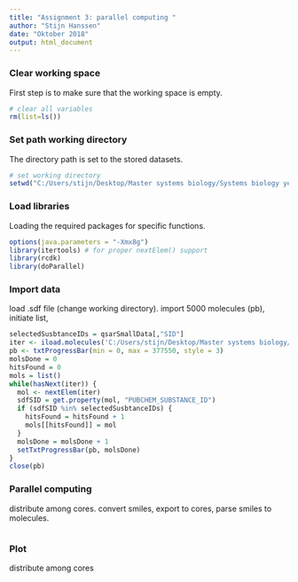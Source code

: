 ```yaml
---
title: "Assignment 3: parallel computing "
author: "Stijn Hanssen"
date: "Oktober 2018"
output: html_document
---
```


### Clear working space
First step is to make sure that the working space is empty.
```r
# clear all variables
rm(list=ls()) 
```

### Set path working directory
The directory path is set to the stored datasets.
```r
# set working directory
setwd("C:/Users/stijn/Desktop/Master systems biology/Systems biology year 2/scientific computing/parallelprocessing") 
```

### Load libraries
Loading the required packages for specific functions. 
```r
options(java.parameters = "-Xmx8g")
library(itertools) # for proper nextElem() support
library(rcdk)
library(doParallel)
```

### Import data
load .sdf file (change working directory). import 5000 molecules (pb), initiate list,   
```r
selectedSusbtanceIDs = qsarSmallData[,"SID"]
iter <- iload.molecules('C:/Users/stijn/Desktop/Master systems biology/Systems biology year 2/scientific computing/parallelprocessing', type='sdf')
pb <- txtProgressBar(min = 0, max = 377550, style = 3)
molsDone = 0
hitsFound = 0
mols = list()
while(hasNext(iter)) {
  mol <- nextElem(iter)
  sdfSID = get.property(mol, "PUBCHEM_SUBSTANCE_ID")
  if (sdfSID %in% selectedSusbtanceIDs) {
    hitsFound = hitsFound + 1
    mols[[hitsFound]] = mol
  }
  molsDone = molsDone + 1
  setTxtProgressBar(pb, molsDone)
}
close(pb)
```

### Parallel computing
distribute among cores. convert smiles, export to cores, parse smiles to molecules.
```r

```

### Plot
distribute among cores
```r

```
